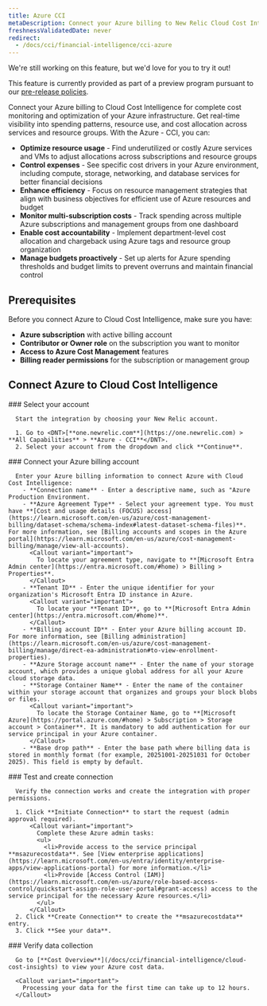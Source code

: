 ```yaml
---
title: Azure CCI
metaDescription: Connect your Azure billing to New Relic Cloud Cost Intelligence to monitor, analyze, and optimize cloud spending across Azure services.
freshnessValidatedDate: never
redirect:
  - /docs/cci/financial-intelligence/cci-azure
---
```


<Callout title="preview">
  We're still working on this feature, but we'd love for you to try it out!

  This feature is currently provided as part of a preview program pursuant to our [pre-release policies](/docs/licenses/license-information/referenced-policies/new-relic-pre-release-policy).
</Callout>

Connect your Azure billing to Cloud Cost Intelligence for complete cost monitoring and optimization of your Azure infrastructure. Get real-time visibility into spending patterns, resource use, and cost allocation across services and resource groups. With the Azure - CCI, you can:

  - **Optimize resource usage** - Find underutilized or costly Azure services and VMs to adjust allocations across subscriptions and resource groups
  - **Control expenses** - See specific cost drivers in your Azure environment, including compute, storage, networking, and database services for better financial decisions
  - **Enhance efficiency** - Focus on resource management strategies that align with business objectives for efficient use of Azure resources and budget
  - **Monitor multi-subscription costs** - Track spending across multiple Azure subscriptions and management groups from one dashboard
  - **Enable cost accountability** - Implement department-level cost allocation and chargeback using Azure tags and resource group organization
  - **Manage budgets proactively** - Set up alerts for Azure spending thresholds and budget limits to prevent overruns and maintain financial control

## Prerequisites

Before you connect Azure to Cloud Cost Intelligence, make sure you have:
  - **Azure subscription** with active billing account
  - **Contributor or Owner role** on the subscription you want to monitor
  - **Access to Azure Cost Management** features
  - **Billing reader permissions** for the subscription or management group

## Connect Azure to Cloud Cost Intelligence

<Steps>
  <Step>
     ### Select your account
     
      Start the integration by choosing your New Relic account.

      1. Go to <DNT>[**one.newrelic.com**](https://one.newrelic.com) > **All Capabilities** > **Azure - CCI**</DNT>.
      2. Select your account from the dropdown and click **Continue**.
  </Step>

  <Step>
     ### Connect your Azure billing account

      Enter your Azure billing information to connect Azure with Cloud Cost Intelligence:
        - **Connection name** - Enter a descriptive name, such as "Azure Production Environment.
        - **Azure Agreement Type** - Select your agreement type. You must have **[Cost and usage details (FOCUS) access](https://learn.microsoft.com/en-us/azure/cost-management-billing/dataset-schema/schema-index#latest-dataset-schema-files)**. For more information, see [Billing accounts and scopes in the Azure portal](https://learn.microsoft.com/en-us/azure/cost-management-billing/manage/view-all-accounts).
          <Callout variant="important">
            To locate your agreement type, navigate to **[Microsoft Entra Admin center](https://entra.microsoft.com/#home) > Billing > Properties**.
          </Callout>
        - **Tenant ID** - Enter the unique identifier for your organization's Microsoft Entra ID instance in Azure.
          <Callout variant="important">
            To locate your **Tenant ID**, go to **[Microsoft Entra Admin center](https://entra.microsoft.com/#home)**.
          </Callout>
        - **Billing account ID** - Enter your Azure billing account ID. For more information, see [Billing administration](https://learn.microsoft.com/en-us/azure/cost-management-billing/manage/direct-ea-administration#to-view-enrollment-properties).
        - **Azure Storage account name** - Enter the name of your storage account, which provides a unique global address for all your Azure cloud storage data.
        - **Storage Container Name** - Enter the name of the container within your storage account that organizes and groups your block blobs or files.
          <Callout variant="important">
            To locate the Storage Container Name, go to **[Microsoft Azure](https://portal.azure.com/#home) > Subscription > Storage account > Container**. It is mandatory to add authentication for our service principal in your Azure container.
          </Callout>
        - **Base drop path** - Enter the base path where billing data is stored in monthly format (for example, 20251001-20251031 for October 2025). This field is empty by default.
  </Step>

  <Step>
     ### Test and create connection

      Verify the connection works and create the integration with proper permissions.

      1. Click **Initiate Connection** to start the request (admin approval required).
          <Callout variant="important">
            Complete these Azure admin tasks:
            <ul>
              <li>Provide access to the service principal **msazurecostdata**. See [View enterprise applications](https://learn.microsoft.com/en-us/entra/identity/enterprise-apps/view-applications-portal) for more information.</li>
              <li>Provide [Access Control (IAM)](https://learn.microsoft.com/en-us/azure/role-based-access-control/quickstart-assign-role-user-portal#grant-access) access to the service principal for the necessary Azure resources.</li>
            </ul>
          </Callout>
      2. Click **Create Connection** to create the **msazurecostdata** entry.
      3. Click **See your data**.
  </Step>

  <Step>
     ### Verify data collection

      Go to [**Cost Overview**](/docs/cci/financial-intelligence/cloud-cost-insights) to view your Azure cost data.

      <Callout variant="important">
        Processing your data for the first time can take up to 12 hours.
      </Callout>
  </Step>
</Steps>